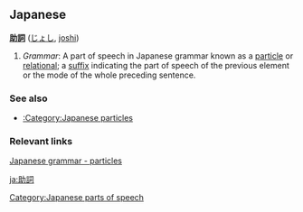 == Japanese ==
'''[[助]][[詞]]''' ([[じょし]], [[joshi]])

# ''Grammar'': A part of speech in Japanese grammar known as a [[particle]] or [[relational]]; a [[suffix]] indicating the part of speech of the previous element or the mode of the whole preceding sentence.  

=== See also ===
*[[:Category:Japanese particles]]

=== Relevant links ===
[[Wikipedia: Japanese_grammar#Particles|Japanese grammar - particles]]

[[Category:Japanese parts of speech]]

[[ja:助詞]]
